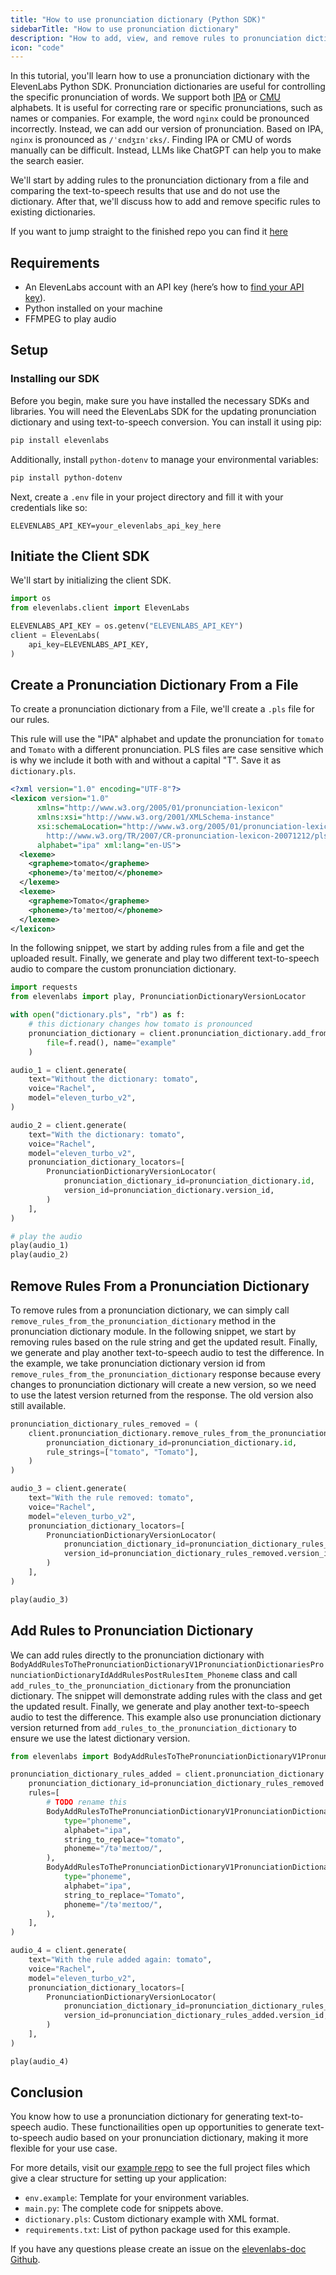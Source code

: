 ---
title: "How to use pronunciation dictionary (Python SDK)"
sidebarTitle: "How to use pronunciation dictionary"
description: "How to add, view, and remove rules to pronunciation dictionary with Python SDK"
icon: "code"
---

In this tutorial, you'll learn how to use a pronunciation dictionary with the ElevenLabs Python SDK. Pronunciation dictionaries are useful for controlling the specific pronunciation of words. We support both [IPA](https://en.wikipedia.org/wiki/International_Phonetic_Alphabet) or [CMU](https://en.wikipedia.org/wiki/CMU_Pronouncing_Dictionary) alphabets. It is useful for correcting rare or specific pronunciations, such as names or companies. For example, the word `nginx` could be pronounced incorrectly. Instead, we can add our version of pronunciation. Based on IPA, `nginx` is pronounced as `/ˈɛndʒɪnˈɛks/`. Finding IPA or CMU of words manually can be difficult. Instead, LLMs like ChatGPT can help you to make the search easier.

We'll start by adding rules to the pronunciation dictionary from a file and comparing the text-to-speech results that use and do not use the dictionary. After that, we'll discuss how to add and remove specific rules to existing dictionaries.

If you want to jump straight to the finished repo you can find it [here](https://github.com/elevenlabs/elevenlabs-examples/tree/main/pronunciation-dictionaries/examples/pronunciation-dictionaries/python)

## Requirements

- An ElevenLabs account with an API key (here’s how to [find your API key](/api-reference/text-to-speech#authentication)).
- Python installed on your machine
- FFMPEG to play audio

## Setup

### Installing our SDK

Before you begin, make sure you have installed the necessary SDKs and libraries. You will need the ElevenLabs SDK for the updating pronunciation dictionary and using text-to-speech conversion. You can install it using pip:

```bash
pip install elevenlabs
```

Additionally, install `python-dotenv` to manage your environmental variables:

```bash
pip install python-dotenv
```

Next, create a `.env` file in your project directory and fill it with your credentials like so:

```
ELEVENLABS_API_KEY=your_elevenlabs_api_key_here
```

## Initiate the Client SDK

We'll start by initializing the client SDK.

```python
import os
from elevenlabs.client import ElevenLabs

ELEVENLABS_API_KEY = os.getenv("ELEVENLABS_API_KEY")
client = ElevenLabs(
    api_key=ELEVENLABS_API_KEY,
)
```

## Create a Pronunciation Dictionary From a File

To create a pronunciation dictionary from a File, we'll create a `.pls` file for our rules.

This rule will use the "IPA" alphabet and update the pronunciation for `tomato` and `Tomato` with a different pronunciation. PLS files are case sensitive which is why we include it both with and without a capital "T". Save it as `dictionary.pls`.

```xml filename="dictionary.pls"
<?xml version="1.0" encoding="UTF-8"?>
<lexicon version="1.0" 
      xmlns="http://www.w3.org/2005/01/pronunciation-lexicon"
      xmlns:xsi="http://www.w3.org/2001/XMLSchema-instance" 
      xsi:schemaLocation="http://www.w3.org/2005/01/pronunciation-lexicon 
        http://www.w3.org/TR/2007/CR-pronunciation-lexicon-20071212/pls.xsd"
      alphabet="ipa" xml:lang="en-US">
  <lexeme>
    <grapheme>tomato</grapheme>
    <phoneme>/tə'meɪtoʊ/</phoneme>
  </lexeme>
  <lexeme>
    <grapheme>Tomato</grapheme>
    <phoneme>/tə'meɪtoʊ/</phoneme>
  </lexeme>
</lexicon>
```

In the following snippet, we start by adding rules from a file and get the uploaded result. Finally, we generate and play two different text-to-speech audio to compare the custom pronunciation dictionary.

```python
import requests
from elevenlabs import play, PronunciationDictionaryVersionLocator

with open("dictionary.pls", "rb") as f:
    # this dictionary changes how tomato is pronounced
    pronunciation_dictionary = client.pronunciation_dictionary.add_from_file(
        file=f.read(), name="example"
    )

audio_1 = client.generate(
    text="Without the dictionary: tomato",
    voice="Rachel",
    model="eleven_turbo_v2",
)

audio_2 = client.generate(
    text="With the dictionary: tomato",
    voice="Rachel",
    model="eleven_turbo_v2",
    pronunciation_dictionary_locators=[
        PronunciationDictionaryVersionLocator(
            pronunciation_dictionary_id=pronunciation_dictionary.id,
            version_id=pronunciation_dictionary.version_id,
        )
    ],
)

# play the audio
play(audio_1)
play(audio_2)
```

## Remove Rules From a Pronunciation Dictionary

To remove rules from a pronunciation dictionary, we can simply call `remove_rules_from_the_pronunciation_dictionary` method in the pronunciation dictionary module. In the following snippet, we start by removing rules based on the rule string and get the updated result. Finally, we generate and play another text-to-speech audio to test the difference. In the example, we take pronunciation dictionary version id from `remove_rules_from_the_pronunciation_dictionary` response because every changes to pronunciation dictionary will create a new version, so we need to use the latest version returned from the response. The old version also still available.

```python
pronunciation_dictionary_rules_removed = (
    client.pronunciation_dictionary.remove_rules_from_the_pronunciation_dictionary(
        pronunciation_dictionary_id=pronunciation_dictionary.id,
        rule_strings=["tomato", "Tomato"],
    )
)

audio_3 = client.generate(
    text="With the rule removed: tomato",
    voice="Rachel",
    model="eleven_turbo_v2",
    pronunciation_dictionary_locators=[
        PronunciationDictionaryVersionLocator(
            pronunciation_dictionary_id=pronunciation_dictionary_rules_removed.id,
            version_id=pronunciation_dictionary_rules_removed.version_id,
        )
    ],
)

play(audio_3)
```

## Add Rules to Pronunciation Dictionary

We can add rules directly to the pronunciation dictionary with `BodyAddRulesToThePronunciationDictionaryV1PronunciationDictionariesPronunciationDictionaryIdAddRulesPostRulesItem_Phoneme` class and call `add_rules_to_the_pronunciation_dictionary` from the pronunciation dictionary. The snippet will demonstrate adding rules with the class and get the updated result. Finally, we generate and play another text-to-speech audio to test the difference. This example also use pronunciation dictionary version returned from `add_rules_to_the_pronunciation_dictionary` to ensure we use the latest dictionary version.

```python
from elevenlabs import BodyAddRulesToThePronunciationDictionaryV1PronunciationDictionariesPronunciationDictionaryIdAddRulesPostRulesItem_Phoneme

pronunciation_dictionary_rules_added = client.pronunciation_dictionary.add_rules_to_the_pronunciation_dictionary(
    pronunciation_dictionary_id=pronunciation_dictionary_rules_removed.id,
    rules=[
        # TODO rename this
        BodyAddRulesToThePronunciationDictionaryV1PronunciationDictionariesPronunciationDictionaryIdAddRulesPostRulesItem_Phoneme(
            type="phoneme",
            alphabet="ipa",
            string_to_replace="tomato",
            phoneme="/tə'meɪtoʊ/",
        ),
        BodyAddRulesToThePronunciationDictionaryV1PronunciationDictionariesPronunciationDictionaryIdAddRulesPostRulesItem_Phoneme(
            type="phoneme",
            alphabet="ipa",
            string_to_replace="Tomato",
            phoneme="/tə'meɪtoʊ/",
        ),
    ],
)

audio_4 = client.generate(
    text="With the rule added again: tomato",
    voice="Rachel",
    model="eleven_turbo_v2",
    pronunciation_dictionary_locators=[
        PronunciationDictionaryVersionLocator(
            pronunciation_dictionary_id=pronunciation_dictionary_rules_added.id,
            version_id=pronunciation_dictionary_rules_added.version_id,
        )
    ],
)

play(audio_4)
```

## Conclusion

You know how to use a pronunciation dictionary for generating text-to-speech audio. These functionailities open up opportunities to generate text-to-speech audio based on your pronunciation dictionary, making it more flexible for your use case.

For more details, visit our [example repo](https://github.com/elevenlabs/elevenlabs-examples/tree/main/examples/pronunciation-dictionaries/python) to see the full project files which give a clear structure for setting up your application:


- `env.example`: Template for your environment variables.
- `main.py`: The complete code for snippets above.
- `dictionary.pls`: Custom dictionary example with XML format.
- `requirements.txt`: List of python package used for this example.

If you have any questions please create an issue on the [elevenlabs-doc Github](https://github.com/elevenlabs/elevenlabs-docs/issues).
